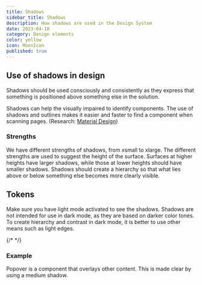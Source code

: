 ```yaml
---
title: Shadows
sidebar_title: Shadows
description: How shadows are used in the Design System
date: 2023-04-10
category: Design elements
color: yellow
icon: MoonIcon
published: true
---
```


## Use of shadows in design

Shadows should be used consciously and consistently as they express that something is positioned above something else in the solution.

Shadows can help the visually impaired to identify components. The use of shadows and outlines makes it easier and faster to find a component when scanning pages. (Research: [Material Design](https://m2.material.io/design/environment/light-shadows.html#research))

### Strengths

We have different strengths of shadows, from xsmall to xlarge. The different strengths are used to suggest the height of the surface. Surfaces at higher heights have larger shadows, while those at lower heights should have smaller shadows. Shadows should create a hierarchy so that what lies above or below something else becomes more clearly visible.

## Tokens

Make sure you have light mode activated to see the shadows. Shadows are not intended for use in dark mode, as they are based on darker color tones. To create hierarchy and contrast in dark mode, it is better to use other means such as light edges.

{/* <TokenList type='shadow' /> */}

### Example

Popover is a component that overlays other content. This is made clear by using a medium shadow.
